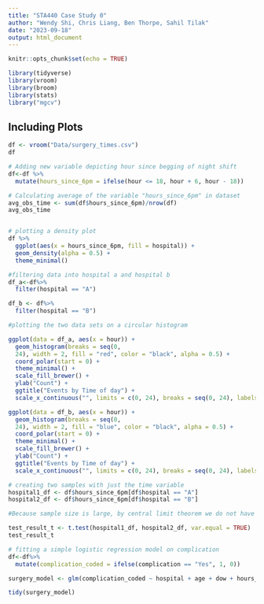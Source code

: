 ```yaml
---
title: "STA440 Case Study 0"
author: "Wendy Shi, Chris Liang, Ben Thorpe, Sahil Tilak"
date: "2023-09-18"
output: html_document
---
```


```r
knitr::opts_chunk$set(echo = TRUE)
```


```r
library(tidyverse)
library(vroom)
library(broom)
library(stats)
library("mgcv")
```


## Including Plots

```r
df <- vroom("Data/surgery_times.csv")
df

# Adding new variable depicting hour since begging of night shift
df<-df %>%
  mutate(hours_since_6pm = ifelse(hour <= 18, hour + 6, hour - 18))

# Calculating average of the variable "hours_since_6pm" in dataset
avg_obs_time <- sum(df$hours_since_6pm)/nrow(df) 
avg_obs_time


# plotting a density plot
df %>%
  ggplot(aes(x = hours_since_6pm, fill = hospital)) +
  geom_density(alpha = 0.5) + 
  theme_minimal()
```

```r
#filtering data into hospital a and hospital b
df_a<-df%>%
  filter(hospital == "A")

df_b <- df%>%
  filter(hospital == "B")

```

``` r

#plotting the two data sets on a circular histogram

ggplot(data = df_a, aes(x = hour)) + 
  geom_histogram(breaks = seq(0, 
  24), width = 2, fill = "red", color = "black", alpha = 0.5) +
  coord_polar(start = 0) + 
  theme_minimal() + 
  scale_fill_brewer() + 
  ylab("Count") + 
  ggtitle("Events by Time of day") + 
  scale_x_continuous("", limits = c(0, 24), breaks = seq(0, 24), labels = seq(0,24))

ggplot(data = df_b, aes(x = hour)) + 
  geom_histogram(breaks = seq(0, 
  24), width = 2, fill = "blue", color = "black", alpha = 0.5) +
  coord_polar(start = 0) + 
  theme_minimal() + 
  scale_fill_brewer() + 
  ylab("Count") + 
  ggtitle("Events by Time of day") + 
  scale_x_continuous("", limits = c(0, 24), breaks = seq(0, 24), labels = seq(0,24))

```

```r
# creating two samples with just the time variable
hospital1_df <- df$hours_since_6pm[df$hospital == "A"]
hospital2_df <- df$hours_since_6pm[df$hospital == "B"]

#Because sample size is large, by central limit theorem we do not have to assume normality of population, we just need normality of sample means, a t test can be conducted.

test_result_t <- t.test(hospital1_df, hospital2_df, var.equal = TRUE)
test_result_t
```


```r
# fitting a simple logistic regression model on complication
df<-df%>%
  mutate(complication_coded = ifelse(complication == "Yes", 1, 0))

surgery_model <- glm(complication_coded ~ hospital + age + dow + hours_since_6pm, family = "binomial", data = df)

tidy(surgery_model)

```

